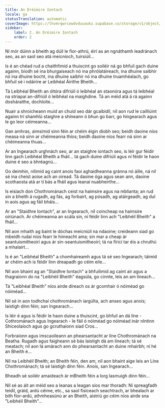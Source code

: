 ```yaml
---
title: An Dréimire Iontach
locale: ga
statusTranslation: automatic
coverImage: https://lhvmrqwrcowdvduuaukz.supabase.co/storage/v1/object/public/strapi-uploads/small_cover-tratado-de-psicologia-revolucionaria.webp-5e15e1cec4e0ebebcde5d7fc7565d8fd.webp
sidebar:
    label: 2. An Dréimire Iontach
    order: 2
---
```

Ní mór dúinn a bheith ag dúil le fíor-athrú, éirí as an ngnáthamh leadránach seo, as an saol seo atá meicníoch, tuirsiúil...

Is é an chéad rud a chaithfimid a thuiscint go soiléir ná go bhfuil gach duine againn, bíodh sé ina bhurgaiseach nó ina phrólatáireach, ina dhuine saibhir nó ina dhuine bocht, ina dhuine saibhir nó ina dhuine truamhéalach, go bhfuil sé i ndáiríre ar Leibhéal Áirithe Bheith...

Tá Leibhéal Bheith an óltóra difriúil ó leibhéal an staonóra agus tá leibhéal na striapaí an-difriúil ó leibhéal na maighdine. Tá an méid atá á rá againn dosháraithe, dochloíte...

Nuair a shroicheann muid an chuid seo dár gcaibidil, níl aon rud le cailliúint againn trí shamhlú staighre a shíneann ó bhun go barr, go hingearach agus le go leor céimeanna...

Gan amhras, aimsímid sinn féin ar chéim éigin díobh seo; beidh daoine níos measa ná sinn ar chéimeanna thíos; beidh daoine níos fearr ná sinn ar chéimeanna thuas...

Ar an Ingearach urghnách seo, ar an staighre iontach seo, is léir gur féidir linn gach Leibhéal Bheith a fháil... tá gach duine difriúil agus ní féidir le haon duine é seo a bhréagnú...

Go deimhin, nílimid ag caint anois faoi aghaidheanna gránna nó áille, ná níl sé ina cheist aoise ach an oiread. Tá daoine óga agus sean ann, daoine scothaosta atá ar tí bás a fháil agus leanaí nuabheirthe...

Is eisiach don Chothrománach ceist na haimsire agus na mblianta; an rud sin a bheith á rugadh, ag fás, ag forbairt, ag pósadh, ag atáirgeadh, ag dul in aois agus ag fáil bháis...

Ar an "Staidhre Iontach", ar an Ingearach, níl coincheap na haimsire oiriúnach. Ar chéimeanna an scála sin, ní féidir linn ach "Leibhéil Bheith" a fháil...

Níl aon mhaith ag baint le dóchas meicniúil na ndaoine; creideann siad go mbeidh rudaí níos fearr le himeacht ama; sin mar a cheap ár seantuismitheoirí agus ár sin-seantuismitheoirí; tá na fíricí tar éis a chruthú a mhalairt...

Is é an "Leibhéal Bheith" a chomhaireamh agus tá sé seo Ingearach; táimid ar chéim ach is féidir linn dreapadh go céim eile...

Níl aon bhaint ag an "Staidhre Iontach" a bhfuilimid ag caint air agus a thagraíonn do na "Leibhéil Bheith" éagsúla, go cinnte, leis an am líneach...

Tá "Leibhéal Bheith" níos airde díreach os ár gcomhair ó nóiméad go nóiméad...

Níl sé in aon todhchaí chothrománach iargúlta, ach anseo agus anois; laistigh dínn féin; san Ingearach...

Is léir é agus is féidir le haon duine a thuiscint, go bhfuil an dá líne - Cothrománach agus Ingearach - le fáil ó nóiméad go nóiméad inár nIntinn Shíceolaíoch agus go gcruthaíonn siad Cros...

Forbraíonn agus imscaoileann an phearsantacht ar líne Chothrománach na Beatha. Rugadh agus faigheann sé bás laistigh dá am líneach; tá sé meatach; níl aon lá amárach ann do phearsantacht an duine mhairbh; ní hé an Bheith é...

Níl na Leibhéil Bheith; an Bheith féin, den am, níl aon bhaint aige leis an Líne Chothrománach; tá sé laistigh dínn féin. Anois, san Ingearach...

Bheadh sé soiléir amaideach ár mBheith féin a lorg lasmuigh dínn féin...

Níl sé as áit an méid seo a leanas a leagan síos mar thoradh: Ní spreagfadh teidil, gráid, ardú céime, etc., sa saol fisiceach seachtrach, ar bhealach ar bith fíor-ardú, athmheasúnú ar an Bheith, aistriú go céim níos airde sna "Leibhéil Bheith"...

